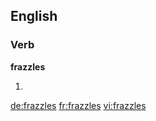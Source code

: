 ==English==

===Verb===
'''frazzles'''

# {{third-person singular of|frazzle}}

[[de:frazzles]]
[[fr:frazzles]]
[[vi:frazzles]]
